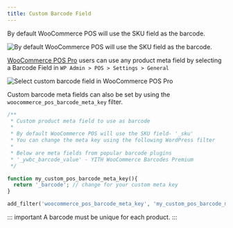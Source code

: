 ```yaml
---
title: Custom Barcode Field
---
```


By default WooCommerce POS will use the SKU field as the barcode.

![By default WooCommerce POS will use the SKU field as the barcode. ](https://wcpos.com/wp-content/uploads/2016/06/product-sku.png "By default WooCommerce POS will use the SKU field as the barcode")

[WooCommerce POS Pro](http://wcpos.com/pro) users can use any product meta field by selecting a Barcode Field in `WP Admin > POS > Settings > General`

![Select custom barcode field in WooCommerce POS Pro](https://wcpos.com/wp-content/uploads/2016/06/select-custom-barcode-field.png "Select custom barcode field in WooCommerce POS Pro")

Custom barcode meta fields can also be set by using the `woocommerce_pos_barcode_meta_key` filter.

```php
/**
 * Custom product meta field to use as barcode
 *
 * By default WooCommerce POS will use the SKU field- '_sku'
 * You can change the meta key using the following WordPress filter
 *
 * Below are meta fields from popular barcode plugins
 * '_ywbc_barcode_value' - YITH WooCommerce Barcodes Premium
 */

function my_custom_pos_barcode_meta_key(){
  return '_barcode'; // change for your custom meta key
}

add_filter('woocommerce_pos_barcode_meta_key', 'my_custom_pos_barcode_meta_key' );
```

::: important
A barcode must be unique for each product.
:::

